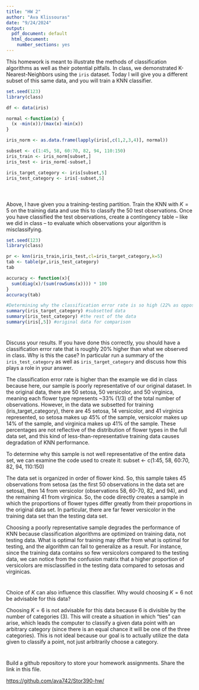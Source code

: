 ```yaml
---
title: "HW 2"
author: "Ava Klissouras"
date: "9/24/2024"
output:
  pdf_document: default
  html_document:
    number_sections: yes
---
```


This homework is meant to illustrate the methods of classification algorithms as well as their potential pitfalls.  In class, we demonstrated K-Nearest-Neighbors using the `iris` dataset.  Today I will give you a different subset of this same data, and you will train a KNN classifier.  

```r
set.seed(123)
library(class)

df <- data(iris) 

normal <-function(x) {
  (x -min(x))/(max(x)-min(x))   
}

iris_norm <- as.data.frame(lapply(iris[,c(1,2,3,4)], normal))

subset <- c(1:45, 58, 60:70, 82, 94, 110:150)
iris_train <- iris_norm[subset,] 
iris_test <- iris_norm[-subset,] 

iris_target_category <- iris[subset,5]
iris_test_category <- iris[-subset,5]



```

#
Above, I have given you a training-testing partition.  Train the KNN with $K = 5$ on the training data and use this to classify the 50 test observations.  Once you have classified the test observations, create a contingency table -- like we did in class -- to evaluate which observations your algorithm is misclassifying.   

```r
set.seed(123)
library(class)

pr <- knn(iris_train,iris_test,cl=iris_target_category,k=5)
tab <- table(pr,iris_test_category)
tab

accuracy <- function(x){
  sum(diag(x)/(sum(rowSums(x)))) * 100
}
accuracy(tab)

#Determining why the classification error rate is so high (22% as opposed to ~3.33%):
summary(iris_target_category) #subsetted data
summary(iris_test_category) #the rest of the data
summary(iris[,5]) #original data for comparison

```

#

Discuss your results.  If you have done this correctly, you should have a classification error rate that is roughly 20% higher than what we observed in class.  Why is this the case? In particular run a summary of the `iris_test_category` as well as `iris_target_category` and discuss how this plays a role in your answer.  

 The classification error rate is higher than the example we did in class because here, our sample is poorly representative of our original dataset. In the original data, there are 50 setosa, 50 versicolor, and 50 virginica, meaning each flower type represents ~33% (1/3) of the total number of observations. However, in the data we subsetted for training (iris_target_category), there are 45 setosa, 14 versicolor, and 41 virginica represented, so setosa makes up 45% of the sample, versicolor makes up 14% of the sample, and virginica makes up 41% of the sample. These percentages are not reflective of the distribution of flower types in the full data set, and this kind of less-than-representative training data causes degradation of KNN performance.
 
To determine why this sample is not well representative of the entire data set, we can examine the code used to create it:
subset <- c(1:45, 58, 60:70, 82, 94, 110:150)

The data set is organized in order of flower kind. So, this sample takes 45 observations from setosa (as the first 50 observations in the data set are setosa), then 14 from versicolor (observations 58, 60-70, 82, and 94), and the remaining 41 from virginica. So, the code directly creates a sample in which the proportions of flower types differ greatly from their proportions in the original data set. In particular, there are far fewer versicolor in the training data set than the testing data set. 

Choosing a poorly representative sample degrades the performance of KNN because classification algorithms are optimized on training data, not testing data. What is optimal for training may differ from what is optimal for testing, and the algorithm can fail to generalize as a result. For instance, since the training data contains so few versicolors compared to the testing data, we can notice from the confusion matrix that a higher proportion of versicolors are misclassified in the testing data compared to setosas and virginicas. 
 
#

Choice of $K$ can also influence this classifier.  Why would choosing $K = 6$ not be advisable for this data? 

Choosing $K = 6$ is not advisable for this data because 6 is divisible by the number of categories (3). This will create a situation in which "ties" can arise, which leads the computer to classify a given data point with an arbitrary category (since there is an equal chance it will be one of the three categories). This is not ideal because our goal is to actually utilize the data given to classify a point, not just arbitrarily choose a category.

#

Build a github repository to store your homework assignments.  Share the link in this file.  

[https://github.com/ava742/Stor390-hw/](https://github.com/ava742/Stor390-hw/)

